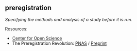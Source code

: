 ## preregistration

<dfn>Specifying the methods and analysis of a study before it is run.</dfn>

Resources:

* [Center for Open Science](https://www.cos.io/our-services/prereg){target="_blank"}
* The Preregistration Revolution: [PNAS](https://doi.org/10.1073/pnas.1708274114){target="_blank"} / [Preprint](https://osf.io/2dxu5/){target="_blank"}